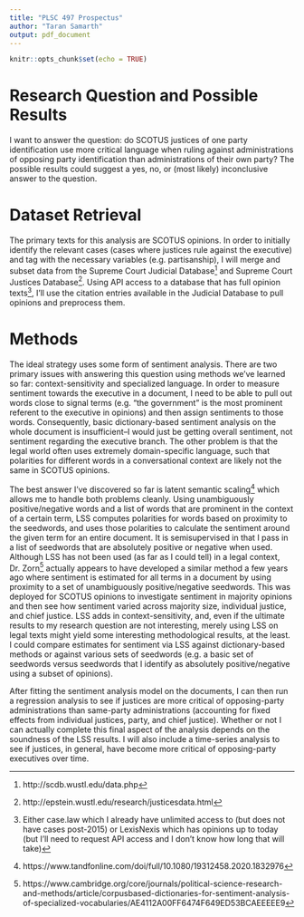 ```yaml
---
title: "PLSC 497 Prospectus"
author: "Taran Samarth"
output: pdf_document
---
```


```r
knitr::opts_chunk$set(echo = TRUE)
```

# Research Question and Possible Results

I want to answer the question: do SCOTUS justices of one party identification use more critical language when ruling against administrations of opposing party identification than administrations of their own party? The possible results could suggest a yes, no, or (most likely) inconclusive answer to the question.

# Dataset Retrieval

The primary texts for this analysis are SCOTUS opinions. In order to initially identify the relevant cases (cases where justices rule against the executive) and tag with the necessary variables (e.g. partisanship), I will merge and subset data from the Supreme Court Judicial Database^[http://scdb.wustl.edu/data.php] and Supreme Court Justices Database^[http://epstein.wustl.edu/research/justicesdata.html]. Using API access to a database that has full opinion texts^[Either case.law which I already have unlimited access to (but does not have cases post-2015) or LexisNexis which has opinions up to today (but I'll need to request API access and I don't know how long that will take)], I'll use the citation entries available in the Judicial Database to pull opinions and preprocess them.

# Methods

The ideal strategy uses some form of sentiment analysis. There are two primary issues with answering this question using methods we've learned so far: context-sensitivity and specialized language. In order to measure sentiment towards the executive in a document, I need to be able to pull out words close to signal terms (e.g. "the government" is the most prominent referent to the executive in opinions) and then assign sentiments to those words. Consequently, basic dictionary-based sentiment analysis on the whole document is insufficient--I would just be getting overall sentiment, not sentiment regarding the executive branch. The other problem is that the legal world often uses extremely domain-specific language, such that polarities for different words in a conversational context are likely not the same in SCOTUS opinions. 

The best answer I've discovered so far is latent semantic scaling^[https://www.tandfonline.com/doi/full/10.1080/19312458.2020.1832976] which allows me to handle both problems cleanly. Using unambiguously positive/negative words and a list of words that are prominent in the context of a certain term, LSS computes polarities for words based on proximity to the seedwords, and uses those polarities to calculate the sentiment around the given term for an entire document. It is semisupervised in that I pass in a list of seedwords that are absolutely positive or negative when used. Although LSS has not been used (as far as I could tell) in a legal context, Dr. Zorn^[https://www.cambridge.org/core/journals/political-science-research-and-methods/article/corpusbased-dictionaries-for-sentiment-analysis-of-specialized-vocabularies/AE4112A00FF6474F649ED53BCAEEEEE9] actually appears to have developed a similar method a few years ago where sentiment is estimated for all terms in a document by using proximity to a set of unambiguously positive/negative seedwords. This was deployed for SCOTUS opinions to investigate sentiment in majority opinions and then see how sentiment varied across majority size, individual justice, and chief justice. LSS adds in context-sensitivity, and, even if the ultimate results to my research question are not interesting, merely using LSS on legal texts might yield some interesting methodological results, at the least. I could compare estimates for sentiment via LSS against dictionary-based methods or against various sets of seedwords (e.g. a basic set of seedwords versus seedwords that I identify as absolutely positive/negative using a subset of opinions).

After fitting the sentiment analysis model on the documents, I can then run a regression analysis to see if justices are more critical of opposing-party administrations than same-party administrations (accounting for fixed effects from individual justices, party, and chief justice). Whether or not I can actually complete this final aspect of the analysis depends on the soundness of the LSS results. I will also include a time-series analysis to see if justices, in general, have become more critical of opposing-party executives over time.